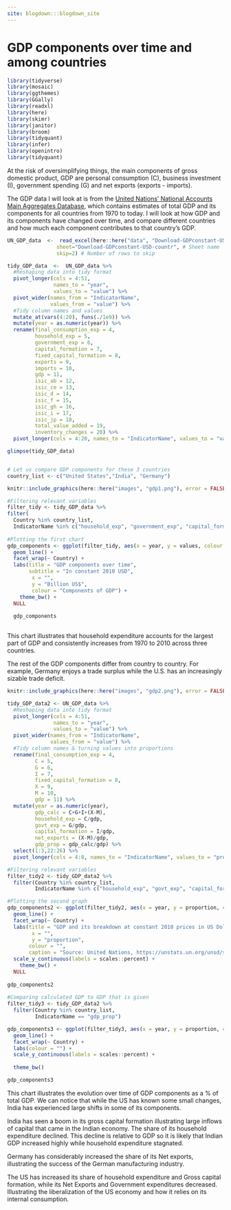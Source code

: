 ```yaml
---
site: blogdown:::blogdown_site
---
```

# GDP components over time and among countries

```r
library(tidyverse) 
library(mosaic)
library(ggthemes)
library(GGally)
library(readxl)
library(here)
library(skimr)
library(janitor)
library(broom)
library(tidyquant)
library(infer)
library(openintro)
library(tidyquant)
```

At the risk of oversimplifying things, the main components of gross domestic product, GDP are personal consumption (C), business investment (I), government spending (G) and net exports (exports - imports). 

The GDP data I will look at is from the [United Nations' National Accounts Main Aggregates Database](https://unstats.un.org/unsd/snaama/Downloads), which contains estimates of total GDP and its components for all countries from 1970 to today. I will look at how GDP and its components have changed over time, and compare different countries and how much each component contributes to that country's GDP. 


```r

UN_GDP_data  <-  read_excel(here::here("data", "Download-GDPconstant-USD-countries.xls"), # Excel filename
                sheet="Download-GDPconstant-USD-countr", # Sheet name
                skip=2) # Number of rows to skip

```

 
```r

tidy_GDP_data  <-  UN_GDP_data %>% 
  #Reshaping data into tidy format
  pivot_longer(cols = 4:51,
               names_to = "year", 
               values_to = "value") %>% 
  pivot_wider(names_from = "IndicatorName",
              values_from = "value") %>%
  #Tidy column names and values
  mutate_at(vars(4:20), funs(./1e9)) %>% 
  mutate(year = as.numeric(year)) %>% 
  rename(final_consumption_exp = 4,
         household_exp = 5,
         government_exp = 6,
         capital_formation = 7,
         fixed_capital_formation = 8,
         exports = 9,
         imports = 10,
         gdp = 11,
         isic_ab = 12,
         isic_ce = 13,
         isic_d = 14,
         isic_f = 15,
         isic_gh = 16,
         isic_i = 17,
         isic_jp = 18,
         total_value_added = 19,
         inventory_changes = 20) %>% 
  pivot_longer(cols = 4:20, names_to = "IndicatorName", values_to = "values")

glimpse(tidy_GDP_data)


# Let us compare GDP components for these 3 countries
country_list <- c("United States","India", "Germany")
```


```r
knitr::include_graphics(here::here("images", "gdp1.png"), error = FALSE)

#Filtering relevant variables
filter_tidy <- tidy_GDP_data %>% 
filter(
  Country %in% country_list, 
  IndicatorName %in% c("household_exp", "government_exp", "capital_formation", "exports", "imports"))
  
#Plotting the first chart
gdp_components <- ggplot(filter_tidy, aes(x = year, y = values, colour = IndicatorName)) +
  geom_line() +
  facet_wrap(~ Country) +
  labs(title = "GDP components over time",
       subtitle = "In constant 2010 USD",
        x = "",
        y = "Billion US$", 
        colour = "Components of GDP") +
    theme_bw() +
  NULL
  
  gdp_components
  
```

This chart illustrates that household expenditure accounts for the largest part of GDP and consistently increases from 1970 to 2010 across three countries. 

The rest of the GDP components differ from country to country. For example, Germany enjoys a trade surplus while the U.S. has an increasingly sizable trade deficit.  

```r
knitr::include_graphics(here::here("images", "gdp2.png"), error = FALSE)

tidy_GDP_data2 <- UN_GDP_data %>% 
  #Reshaping data into tidy format
  pivot_longer(cols = 4:51,
               names_to = "year", 
               values_to = "value") %>% 
  pivot_wider(names_from = "IndicatorName",
              values_from = "value") %>%
  #Tidy column names & turning values into proportions
  rename(final_consumption_exp = 4,
         C = 5,
         G = 6,
         I = 7,
         fixed_capital_formation = 8,
         X = 9,
         M = 10,
         gdp = 11) %>% 
  mutate(year = as.numeric(year),
         gdp_calc = C+G+I+(X-M),
         household_exp = C/gdp,
         govt_exp = G/gdp,
         capital_formation = I/gdp,
         net_exports = (X-M)/gdp,
         gdp_prop = gdp_calc/gdp) %>% 
  select(1:3,22:26) %>% 
  pivot_longer(cols = 4:8, names_to = "IndicatorName", values_to = "proportion")

#Filtering relevant variables
filter_tidy2 <- tidy_GDP_data2 %>% 
  filter(Country %in% country_list,
         IndicatorName %in% c("household_exp", "govt_exp", "capital_formation", "net_exports"))

#Plotting the second graph
gdp_components2 <- ggplot(filter_tidy2, aes(x = year, y = proportion, colour = IndicatorName)) +
  geom_line() +
  facet_wrap(~ Country) +
  labs(title = "GDP and its breakdown at constant 2010 prices in US Dollars",
        x = "",
        y = "proportion",
       colour = "",
       caption = "Source: United Nations, https://unstats.un.org/unsd/snaama/Downloads") +
  scale_y_continuous(labels = scales::percent) +
    theme_bw() +
  NULL
  
gdp_components2
  
#Comparing calculated GDP to GDP that is given
filter_tidy3 <- tidy_GDP_data2 %>% 
  filter(Country %in% country_list,
         IndicatorName == "gdp_prop")

gdp_components3 <- ggplot(filter_tidy3, aes(x = year, y = proportion, colour = IndicatorName)) +
  geom_line() +
  facet_wrap(~ Country) +
  labs(colour = "") +
  scale_y_continuous(labels = scales::percent) +
  
  theme_bw()

gdp_components3

```

This chart illustrates the evolution over time of GDP components as a % of total GDP. We can notice that while the US has known some small changes, India has experienced large shifts in some of its components.

India has seen a boom in its gross capital formation illustrating large inflows of capital that came in the Indian economy. The share of its household expenditure declined. This decline is relative to GDP so it is likely that Indian GDP increased highly while household expenditure stagnated.

Germany has considerably increased the share of its Net exports, illustrating the success of the German manufacturing industry.

The US has increased its share of household expenditure and Gross capital formation, while its Net Exports and Government expenditures decreased. Illustrating the liberalization of the US economy and how it relies on its internal consumption.


